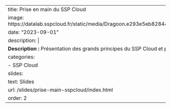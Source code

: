 
---
title: Prise en main du SSP Cloud
image: https://datalab.sspcloud.fr/static/media/Dragoon.e293e5eb8284421988bfbef26548a1b5.svg
date: "2023-09-01"
description: |
  <b>Description :</b> Présentation des grands principes du SSP Cloud et première prise en main 
categories:
  - SSP Cloud
slides:
  text: Slides
  url: /slides/prise-main-sspcloud/index.html
order: 2
---
